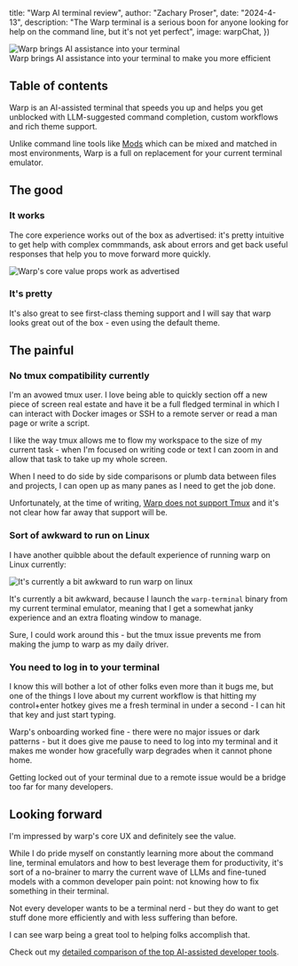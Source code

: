 



 title: "Warp AI terminal review",
 author: "Zachary Proser",
 date: "2024-4-13",
 description: "The Warp terminal is a serious boon for anyone looking for help on the command line, but it's not yet perfect",
 image: warpChat,
})

<Image src={metadata.image} alt="Warp brings AI assistance into your terminal" />
<figcaption>Warp brings AI assistance into your terminal to make you more efficient</figcaption>

## Table of contents 

Warp is an AI-assisted terminal that speeds you up and helps you get unblocked with LLM-suggested command completion, 
custom workflows and rich theme support. 

Unlike command line tools like [Mods](https://github.com/charmbracelet/mods) which can be mixed and matched in most environments, 
Warp is a full on replacement for your current terminal emulator.

## The good 

### It works

The core experience works out of the box as advertised: it's pretty intuitive to get help with complex commmands, ask about errors and get 
back useful responses that help you to move forward more quickly. 

<Image src={warpCoreExperience} alt="Warp's core value props work as advertised" />

### It's pretty

It's also great to see first-class theming support and I will say that warp looks great out of the box - even using the default theme.

## The painful 

### No tmux compatibility currently

I'm an avowed tmux user. I love being able to quickly section off a new piece of screen real estate and have it be a full fledged terminal 
in which I can interact with Docker images or SSH to a remote server or read a man page or write a script. 

I like the way tmux allows me to flow my workspace to the size of my current task - when I'm focused on writing code or text I can zoom in 
and allow that task to take up my whole screen. 

When I need to do side by side comparisons or plumb data between files and projects, I can open up as many panes as I need to get the job done. 

Unfortunately, at the time of writing, [Warp does not support Tmux](https://github.com/warpdotdev/Warp/discussions/501) and it's not clear how far away 
that support will be.

### Sort of awkward to run on Linux

I have another quibble about the default experience of running warp on Linux currently: 

<Image src={warpTesting} alt="It's currently a bit awkward to run warp on linux" />

It's currently a bit awkward, because I launch the `warp-terminal` binary from my current terminal emulator, meaning that I get a somewhat janky experience and an extra floating window to manage. 

Sure, I could work around this - but the tmux issue prevents me from making the jump to warp as my daily driver.

### You need to log in to your terminal

I know this will bother a lot of other folks even more than it bugs me, but one of the things I love about my current workflow is that hitting my control+enter hotkey gives me a fresh 
terminal in under a second - I can hit that key and just start typing. 

Warp's onboarding worked fine - there were no major issues or dark patterns - but it does give me pause to need to log into my terminal and it makes me wonder how gracefully warp degrades 
when it cannot phone home. 

Getting locked out of your terminal due to a remote issue would be a bridge too far for many developers.

## Looking forward 

I'm impressed by warp's core UX and definitely see the value. 

While I do pride myself on constantly learning more about the command line, 
terminal emulators and how to best leverage them for productivity, it's sort of a no-brainer to marry 
the current wave of LLMs and fine-tuned models with a common developer pain point: not knowing how to fix something in their terminal.

Not every developer wants to be a terminal nerd - but they do want to get stuff done more efficiently and with less suffering than before.

I can see warp being a great tool to helping folks accomplish that.

Check out my [detailed comparison of the top AI-assisted developer tools](/blog/ai-assisted-dev-tools-compared).
